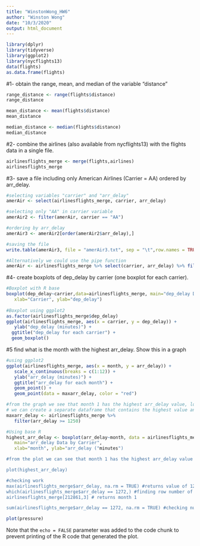 ```yaml
---
title: "WinstonWong_HW6"
author: "Winston Wong"
date: "10/3/2020"
output: html_document
---
```

```r
library(dplyr)
library(tidyverse)
library(ggplot2)
library(nycflights13)
data(flights)
as.data.frame(flights)
```

#1- obtain the range, mean, and median of the variable “distance”

```r
range_distance <- range(flights$distance)
range_distance

mean_distance <- mean(flights$distance)
mean_distance

median_distance <- median(flights$distance)
median_distance
```

#2- combine the airlines (also available from nycflights13) with the flights data in a single file.

```r
airlinesflights_merge <- merge(flights,airlines)
airlinesflights_merge
```

#3- save a file including only American Airlines (Carrier = AA) ordered by arr_delay.
```r
#selecting variables "carrier" and "arr_delay"
amerAir <- select(airlinesflights_merge, carrier, arr_delay)

#selecting only "AA" in carrier variable
amerAir2 <- filter(amerAir, carrier == "AA")

#ordering by arr_delay
amerAir3 <- amerAir2[order(amerAir2$arr_delay),]

#saving the file
write.table(amerAir3, file = "amerAir3.txt", sep = "\t",row.names = TRUE)

#Alternatively we could use the pipe function
amerAir <- airlinesflights_merge %>% select(carrier, arr_delay) %>% filter(carrier == "AA") %>% arrange(arr_delay)


```

#4- create boxplots of dep_delay by carrier (one boxplot for each carrier).
```r

#Boxplot with R base
boxplot(dep_delay~carrier,data=airlinesflights_merge, main="dep_delay Data by Carrier",
   xlab="Carrier", ylab="dep_delay")
   
#Boxplot using ggplot2
as.factor(airlinesflights_merge$dep_delay)
ggplot(airlinesflights_merge, aes(x = carrier, y = dep_delay)) +
   ylab("dep_delay (minutes)") +
  ggtitle("dep_delay for each carrier") +
  geom_boxplot()
```

#5 find what is the month with the highest arr_delay. Show this in a graph
```r
#using ggplot2
ggplot(airlinesflights_merge, aes(x = month, y = arr_delay)) +
   scale_x_continuous(breaks = c(1:12)) +
   ylab("arr_delay (minutes)") +
   ggtitle("arr_delay for each month") +
   geom_point() +
   geom_point(data = maxarr_delay, color = "red")

#from the graph we see that month 1 has the highest arr_delay value, looks to be greater than 1250 minutes
# we can create a separate dataframe that contains the highest value and use it to highlight the point
maxarr_delay <- airlinesflights_merge %>%
   filter(arr_delay >= 1250)

#Using base R
highest_arr_delay <- boxplot(arr_delay~month, data = airlinesflights_merge,
   main="arr_delay Data by Carrier",
   xlab="month", ylab="arr_delay ("minutes")

#from the plot we can see that month 1 has the highest arr_delay value

plot(highest_arr_delay)

#checking work
max(airlinesflights_merge$arr_delay, na.rm = TRUE) #returns value of 1272 as max value in arr_delay
which(airlinesflights_merge$arr_delay == 1272,) #finding row number of value of 1272 which is 212861
airlinesflights_merge[212861,3] # returns month 1

sum(airlinesflights_merge$arr_delay == 1272, na.rm = TRUE) #checking number of instances of 1272, returns 1
```


```r
plot(pressure)
```

Note that the `echo = FALSE` parameter was added to the code chunk to prevent printing of the R code that generated the plot.
